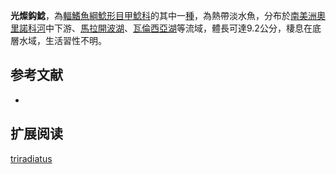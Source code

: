 {{Speciesbox
| name = 光燦鈎鯰
| image = Bristlenose Catfish 700.jpg
| image_width = 250px
| image_caption = 
| status = NE
| status_system = IUCN3.1
| genus = Ancistrus
| species = triradiatus
| authority = [[Eigenmann|Eigenmann]], 1918
| synonyms = 
}}

'''光燦鈎鯰'''，為[[輻鰭魚綱|輻鰭魚綱]][[鯰形目|鯰形目]][[甲鯰科|甲鯰科]]的其中一[[種|種]]，為熱帶淡水魚，分布於[[南美洲|南美洲]][[奧里諾科河|奧里諾科河]]中下游、[[馬拉開波湖|馬拉開波湖]]、[[瓦倫西亞湖|瓦倫西亞湖]]等流域，體長可達9.2公分，棲息在底層水域，生活習性不明。

==参考文献==
*{{FishBase_species|genus=Ancistrus|species=triradiatus|year=2014|month=11}}

== 扩展阅读 ==
{{refbegin}}
{{wikispecies-inline|Ancistrus triradiatus|光燦鈎鯰}}
{{refend}}
{{Taxonbar|from=Q5519948}}

[[Category:鈎鯰屬|triradiatus]]